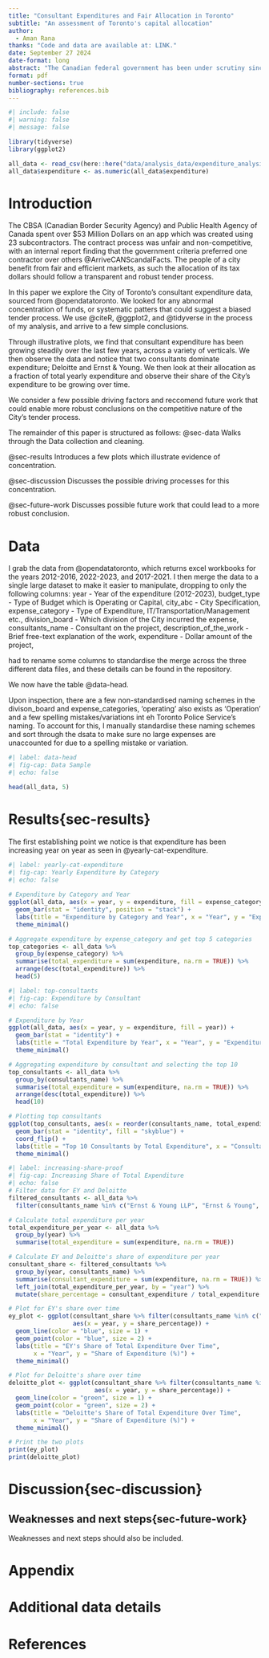 ```yaml
---
title: "Consultant Expenditures and Fair Allocation in Toronto"
subtitle: "An assessment of Toronto's capital allocation"
author: 
  - Aman Rana
thanks: "Code and data are available at: LINK."
date: September 27 2024
date-format: long
abstract: "The Canadian federal government has been under scrutiny since the widely reported ArriveCAN scandal, which brought to light a sever misappropriation of funds through contractors. In light of these events, I investigate the allocation of funds to consultants by the City of Toronto. Exploring expenditure, I find an increasing budget allocation to consultants, and a tendency to allocate to a few key consultants. I suggest future work which could lead to a more complete evaluation and a possible investigation into the bidding process. "
format: pdf
number-sections: true
bibliography: references.bib
---
```


```r
#| include: false
#| warning: false
#| message: false

library(tidyverse)
library(ggplot2)

all_data <- read_csv(here::here("data/analysis_data/expenditure_analysis_data.csv"))
all_data$expenditure <- as.numeric(all_data$expenditure)
```


# Introduction
The CBSA (Canadian Border Security Agency) and Public Health Agency of Canada spent over $53 Million Dollars on an app which was created using 23 subcontractors. The contract process was unfair and non-competitive, with an internal report finding that the government criteria preferred one contractor over others @ArriveCANScandalFacts. The people of a city benefit from fair and efficient markets, as such the allocation of its tax dollars should follow a transparent and robust tender process.

In this paper we explore the City of Toronto's consultant expenditure data, sourced from @opendatatoronto.
We looked for any abnormal concentration of funds, or systematic patters that could suggest a biased tender process.
We use @citeR, @ggplot2, and @tidyverse in the process of my analysis, and arrive to a few simple conclusions.

Through illustrative plots, we find that consultant expenditure has been growing steadily over the last few years, across a variety of verticals. We then observe the data and notice that two consultants dominate expenditure; Deloitte and Ernst & Young. We then look at their allocation as a fraction of total yearly expenditure and observe their share of the City's expenditure to be growing over time. 

We consider a few possible driving factors and reccomend future work that could enable more robust conclusions on the competitive nature of the City's tender process.


The remainder of this paper is structured as follows:
@sec-data Walks through the Data collection and cleaning.
 
@sec-results Introduces a few plots which illustrate evidence of concentration.
 
@sec-discussion Discusses the possible driving processes for this concentration.
 
@sec-future-work Discusses possible future work that could lead to a more robust conclusion.

# Data {#sec-data}

I grab the data from @opendatatoronto, which returns excel workbooks for the years 2012-2016, 2022-2023, and 2017-2021. I then merge the data to a single large dataset to make it easier to manipulate, dropping to only the following columns: 
year - Year of the expenditure (2012-2023), \n
budget_type - Type of Budget which is Operating or Capital, \n
city_abc - City Specification, \n
expense_category - Type of Expenditure, IT/Transportation/Management etc., \n
division_board - Which division of the City incurred the expense, \n
consultants_name - Consultant on the project, \n
description_of_the_work - Brief free-text explanation of the work, \n
expenditure - Dollar amount of the project, \n

had to rename some columns to standardise the merge across the three different data files, and these details can be found in the repository. 

We now have the table @data-head.

Upon inspection, there are a few non-standardised naming schemes in the divison_board and expense_categories, 'operating' also exists as 'Operation' and a few spelling mistakes/variations int eh Toronto Police Service's naming. To account for this, I manually standardise these naming schemes and sort through the dsata to make sure no large expenses are unaccounted for due to a spelling mistake or variation.

```r
#| label: data-head
#| fig-cap: Data Sample
#| echo: false

head(all_data, 5)
```

# Results{sec-results}

The first establishing point we notice is that expenditure has been increasing year on year as seen in @yearly-cat-expenditure.

```r
#| label: yearly-cat-expenditure
#| fig-cap: Yearly Expenditure by Category
#| echo: false
         
# Expenditure by Category and Year
ggplot(all_data, aes(x = year, y = expenditure, fill = expense_category)) +
  geom_bar(stat = "identity", position = "stack") +
  labs(title = "Expenditure by Category and Year", x = "Year", y = "Expenditure") +
  theme_minimal()

# Aggregate expenditure by expense_category and get top 5 categories
top_categories <- all_data %>%
  group_by(expense_category) %>%
  summarise(total_expenditure = sum(expenditure, na.rm = TRUE)) %>%
  arrange(desc(total_expenditure)) %>%
  head(5)
```

```r
#| label: top-consultants
#| fig-cap: Expenditure by Consultant
#| echo: false

# Expenditure by Year
ggplot(all_data, aes(x = year, y = expenditure, fill = year)) +
  geom_bar(stat = "identity") +
  labs(title = "Total Expenditure by Year", x = "Year", y = "Expenditure") +
  theme_minimal()

# Aggregating expenditure by consultant and selecting the top 10
top_consultants <- all_data %>%
  group_by(consultants_name) %>%
  summarise(total_expenditure = sum(expenditure, na.rm = TRUE)) %>%
  arrange(desc(total_expenditure)) %>%
  head(10)

# Plotting top consultants
ggplot(top_consultants, aes(x = reorder(consultants_name, total_expenditure), y = total_expenditure)) +
  geom_bar(stat = "identity", fill = "skyblue") +
  coord_flip() +
  labs(title = "Top 10 Consultants by Total Expenditure", x = "Consultants", y = "Total Expenditure") +
  theme_minimal()
```

```r
#| label: increasing-share-proof
#| fig-cap: Increasing Share of Total Expenditure
#| echo: false
# Filter data for EY and Deloitte
filtered_consultants <- all_data %>%
  filter(consultants_name %in% c("Ernst & Young LLP", "Ernst & Young", "Deloitte LLP", "Deloitte"))

# Calculate total expenditure per year
total_expenditure_per_year <- all_data %>%
  group_by(year) %>%
  summarise(total_expenditure = sum(expenditure, na.rm = TRUE))

# Calculate EY and Deloitte's share of expenditure per year
consultant_share <- filtered_consultants %>%
  group_by(year, consultants_name) %>%
  summarise(consultant_expenditure = sum(expenditure, na.rm = TRUE)) %>%
  left_join(total_expenditure_per_year, by = "year") %>%
  mutate(share_percentage = consultant_expenditure / total_expenditure * 100)

# Plot for EY's share over time
ey_plot <- ggplot(consultant_share %>% filter(consultants_name %in% c("Ernst & Young LLP", "Ernst & Young")),
                  aes(x = year, y = share_percentage)) +
  geom_line(color = "blue", size = 1) +
  geom_point(color = "blue", size = 2) +
  labs(title = "EY's Share of Total Expenditure Over Time",
       x = "Year", y = "Share of Expenditure (%)") +
  theme_minimal()

# Plot for Deloitte's share over time
deloitte_plot <- ggplot(consultant_share %>% filter(consultants_name %in% c("Deloitte LLP", "Deloitte")),
                        aes(x = year, y = share_percentage)) +
  geom_line(color = "green", size = 1) +
  geom_point(color = "green", size = 2) +
  labs(title = "Deloitte's Share of Total Expenditure Over Time",
       x = "Year", y = "Share of Expenditure (%)") +
  theme_minimal()

# Print the two plots
print(ey_plot)
print(deloitte_plot)
```


# Discussion{sec-discussion}

## Weaknesses and next steps{sec-future-work}

Weaknesses and next steps should also be included.

\newpage

\appendix

# Appendix {-}


# Additional data details



\newpage


# References



